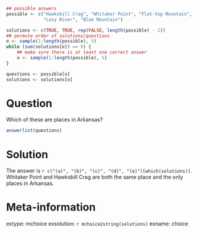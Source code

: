 ```r
## possible answers
possible <- c("Hawksbill Crag", "Whitaker Point", "Flat-top Mountain",
              "Lazy River", "Blue Mountain")

solutions <- c(TRUE, TRUE, rep(FALSE, length(possible) - 2))
## permute order of solutions/questions
o <- sample(1:length(possible), 5)
while (sum(solutions[o]) == 0) {
    ## make sure there is at least one correct answer
    o <- sample(1:length(possible), 5)    
}

questions <- possible[o]
solutions <- solutions[o]
```

Question
========
Which of these are places in Arkansas?
```r
answerlist(questions)
```

Solution
========
The answer is `r c("(a)", "(b)", "(c)", "(d)", "(e)")[which(solutions)]`. 
Whitaker Point and Hawksbill Crag are both the same place and the only 
places in Arkansas.

Meta-information
================
extype: mchoice
exsolution: `r mchoice2string(solutions)`
exname: choice

